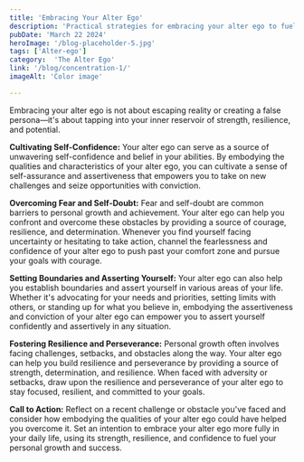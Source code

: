 ```yaml
---
title: 'Embracing Your Alter Ego'
description: 'Practical strategies for embracing your alter ego to fuel personal growth, overcome challenges, and achieve success.'
pubDate: 'March 22 2024'
heroImage: '/blog-placeholder-5.jpg'
tags: ['Alter-ego']
category:  'The Alter Ego'
link: '/blog/concentration-1/'
imageAlt: 'Color image'

---
```

Embracing your alter ego is not about escaping reality or creating a false persona—it's about tapping into your inner reservoir of strength, resilience, and potential.

**Cultivating Self-Confidence:**
Your alter ego can serve as a source of unwavering self-confidence and belief in your abilities. By embodying the qualities and characteristics of your alter ego, you can cultivate a sense of self-assurance and assertiveness that empowers you to take on new challenges and seize opportunities with conviction.

**Overcoming Fear and Self-Doubt:**
Fear and self-doubt are common barriers to personal growth and achievement. Your alter ego can help you confront and overcome these obstacles by providing a source of courage, resilience, and determination. Whenever you find yourself facing uncertainty or hesitating to take action, channel the fearlessness and confidence of your alter ego to push past your comfort zone and pursue your goals with courage.

**Setting Boundaries and Asserting Yourself:**
Your alter ego can also help you establish boundaries and assert yourself in various areas of your life. Whether it's advocating for your needs and priorities, setting limits with others, or standing up for what you believe in, embodying the assertiveness and conviction of your alter ego can empower you to assert yourself confidently and assertively in any situation.

**Fostering Resilience and Perseverance:**
Personal growth often involves facing challenges, setbacks, and obstacles along the way. Your alter ego can help you build resilience and perseverance by providing a source of strength, determination, and resilience. When faced with adversity or setbacks, draw upon the resilience and perseverance of your alter ego to stay focused, resilient, and committed to your goals.

**Call to Action:** Reflect on a recent challenge or obstacle you've faced and consider how embodying the qualities of your alter ego could have helped you overcome it. Set an intention to embrace your alter ego more fully in your daily life, using its strength, resilience, and confidence to fuel your personal growth and success.